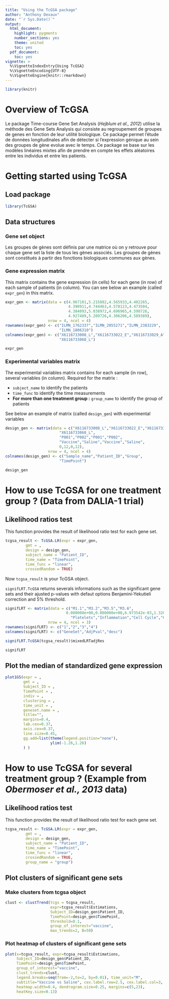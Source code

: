 ```yaml
---
title: "Using the TcGSA package"
author: "Anthony Devaux"
date: "`r Sys.Date()`"
output: 
  html_document:
    highlight: pygments
    number_sections: yes
    theme: united
    toc: yes
  pdf_document:
    toc: yes
vignette: >
  %\VignetteIndexEntry{Using TcGSA}
  %\VignetteEncoding{UTF-8}
  %\VignetteEngine{knitr::rmarkdown}
---
```


```r
library(knitr)
```

# Overview of TcGSA

Le package Time-course Gene Set Analysis (*Hejblum et al., 2012*) utilise la méthode des Gene Sets Analysis qui consiste au regroupement de groupes de genes en fonction de leur utilité biologique. Ce package permet l'étude de données longitudinales afin de détecter si l'expression génique au sein des groupes de gène evolue avec le temps. Ce package se base sur les modèles linéaires mixtes afin de prendre en compte les effets aléatoires entre les individus et entre les patients.

# Getting started using TcGSA


## Load package

```r
library(TcGSA)
```

## Data structures

### Gene set object

Les groupes de gènes sont définis par une matrice où on y retrouve pour chaque gene set la liste de tous les gènes associés. Les groupes de gènes sont constitués à partir des fonctions biologiques communes aux gènes.

### Gene expression matrix

This matrix contains the gene expression (in cells) for each gene (in row) of each sample of patients (in column). You can see below an example (called `expr_gen`) in this matrix.

```r
expr_gen <- matrix(data = c(4.967101,5.215882,4.565933,4.402265,
                            4.398911,4.744463,4.578123,4.473504,
                            4.384093,5.038972,4.696965,4.598726,
                            4.927489,5.209726,4.306206,4.589389),
                   nrow = 4, ncol = 4)
rownames(expr_gen) <- c("ILMN_1762337","ILMN_2055271","ILMN_2383229",
                        "ILMN_1806310")
colnames(expr_gen) <- c("X6116733008_L","X6116733022_E","X6116733029_A",
                        "X6116733068_L")
```
```r
expr_gen
```

### Experimental variables matrix

The experimental variables matrix contains for each sample (in row), several variables (in column). Required for the matrix :

* `subject_name` to identify the patients 
* `time_func` to identify the time measurements
* __For more than one treatment group :__ `group_name` to identify the group of patients

See below an example of matrix (called `design_gen`) with experimental variables

```r
design_gen <- matrix(data = c("X6116733008_L","X6116733022_E","X6116733029_A",
                        "X6116733068_L",
                        "P001","P002","P001","P002",
                        "Vaccine","Saline","Vaccine","Saline",
                        0,12,0,12),
                   nrow = 4, ncol = 4)
colnames(design_gen) <- c("Sample_name","Patient_ID","Group",
                        "TimePoint")
```
```r
design_gen
```



# How to use TcGSA for one treatment group ? (Data from DALIA-1 trial)

## Likelihood ratios test

This function provides the result of likelihood ratio test for each gene set.

```r
tcgsa_result <- TcGSA.LR(expr = expr_gen, 
         gmt = , 
         design = design_gen, 
         subject_name = "Patient_ID", 
         time_name = "TimePoint", 
         time_func = "linear", 
         crossedRandom = TRUE)
```

Now `tcgsa_result` is your TcGSA object.

`signifLRT.TcGSA` returns severals informations such as the significant gene sets and their ajusted p-values with defaut options Benjamini-Yekutieli correction and 5% threshold.

```r
signifLRT <- matrix(data = c("M1.1","M3.2","M3.5","M3.6",
                           0.000000e+00,0.000000e+00,6.973542e-03,1.320619e-02,
                             "Platelets","Inflammation","Cell Cycle","Cytotoxic/NK Cell"),
                   nrow = 4, ncol = 3)
rownames(signifLRT) <- c("1","2","3","4")
colnames(signifLRT) <- c("GeneSet","AdjPval","desc")
```

```r
signifLRT.TcGSA(tcgsa_result)$mixedLRTadjRes
```
```r
signifLRT
```


## Plot the median of standardized gene expression

```r
plot1GS(expr = , 
        gmt = , 
        Subject_ID = , 
        TimePoint = , 
        indiv = , 
        clustering = , 
        time_unit = , 
        geneset.name = , 
        title="",
        margins=0.4,
        lab.cex=0.37,
        axis.cex=0.37,
        line.size=0.45,
        gg.add=list(theme(legend.position="none"),
                    ylim(-1.26,1.26)
        ) )
```


# How to use TcGSA for several treatment group ? (Example from *Obermoser et al., 2013* data)

## Likelihood ratios test

This function provides the result of likelihood ratio test for each gene set.

```r
tcgsa_result <- TcGSA.LR(expr = expr_gen, 
         gmt = , 
         design = design_gen, 
         subject_name = "Patient_ID", 
         time_name = "TimePoint", 
         time_func = "linear", 
         crossedRandom = TRUE,
         group_name = "group")
```

## Plot clusters of significant gene sets

### Make clusters from tcgsa object

```r
clust <- clustTrend(tcgs = tcgsa_result, 
                    expr=tcgsa_result$Estimations,
                    Subject_ID=design_gen$Patient_ID,
                    TimePoint=design_gen$TimePoint,
                    threshold=0.1,
                    group_of_interest="vaccine",
                    max_trends=2, B=50)
```

### Plot heatmap of clusters of significant gene sets

```r
plot(x=tcgsa_result, expr=tcgsa_result$Estimations,
     Subject_ID=design_gen$Patient_ID,
     TimePoint=design_gen$TimePoint,
     group_of_interest="vaccine",
     clust_trends=clust,
     legend.breaks=seq(from=-2,to=2, by=0.01), time_unit="M",
     subtitle="Vaccine vs Saline", cex.label.row=2.5, cex.label.col=3,
     heatmap.width=0.4, dendrogram.size=0.25, margins=c(5,23),
     heatKey.size=0.13)
```

